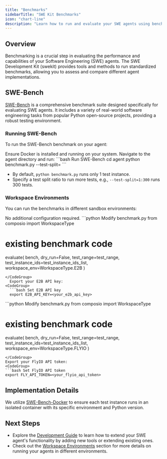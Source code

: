 ```yaml
---
title: "Benchmarks"
sidebarTitle: "SWE Kit Benchmarks"
icon: "chart-line"
description: "Learn how to run and evaluate your SWE agents using benchmarks"
---
```


## Overview

Benchmarking is a crucial step in evaluating the performance and capabilities of your Software Engineering (SWE) agents. The SWE Development Kit (swekit) provides tools and methods to run standardized benchmarks, allowing you to assess and compare different agent implementations.

## SWE-Bench

[SWE-Bench](https://www.swebench.com/) is a comprehensive benchmark suite designed specifically for evaluating SWE agents. It includes a variety of real-world software engineering tasks from popular Python open-source projects, providing a robust testing environment.

### Running SWE-Bench

To run the SWE-Bench benchmark on your agent:

<Steps>
<Step title="Prerequisites">
  Ensure Docker is installed and running on your system.
</Step>

<Step title="Run the Benchmark">
  Navigate to the agent directory and run:
  <CodeGroup>
  ```bash Run SWE-Bench
  cd agent
  python benchmark.py --test-split=<test_split>
  ```
  </CodeGroup>
  
  - By default, `python benchmark.py` runs only 1 test instance.
  - Specify a test split ratio to run more tests, e.g., `--test-split=1:300` runs 300 tests.
</Step>
</Steps>

### Workspace Environments

You can run the benchmarks in different sandbox environments:

<Tabs>
  <Tab title="Docker (Default)">
  No additional configuration required.
</Tab>
<Tab title="E2B">
<CodeGroup>
```python Modify benchmark.py
from composio import WorkspaceType

# existing benchmark code

evaluate(
    bench,
    dry_run=False,
    test_range=test_range,
    test_instance_ids=test_instance_ids_list,
    workspace_env=WorkspaceType.E2B
)
```
</CodeGroup>
  Export your E2B API key:
<CodeGroup>
  ```bash Set E2B API key
  export E2B_API_KEY=<your_e2b_api_key>
  ```
</CodeGroup>
</Tab>
<Tab title="FlyIO">
<CodeGroup>
```python Modify benchmark.py
from composio import WorkspaceType

# existing benchmark code

evaluate(
    bench,
    dry_run=False,
    test_range=test_range,
    test_instance_ids=test_instance_ids_list,
    workspace_env=WorkspaceType.FLYIO
)
```
</CodeGroup>
Export your FlyIO API token:
<CodeGroup>
```bash Set FlyIO API token
export FLY_API_TOKEN=<your_flyio_api_token>
```
</CodeGroup>
</Tab>
</Tabs>

## Implementation Details

We utilize [SWE-Bench-Docker](https://github.com/aorwall/SWE-bench-docker) to ensure each test instance runs in an isolated container with its specific environment and Python version.

## Next Steps

- Explore the [Development Guide](https://github.com/ComposioHQ/composio/blob/master/python/docs/development.md) to learn how to extend your SWE agent's functionality by adding new tools or extending existing ones.
- Check out the [Workspace Environments](/introduction/foundations/components/workspace) section for more details on running your agents in different environments.